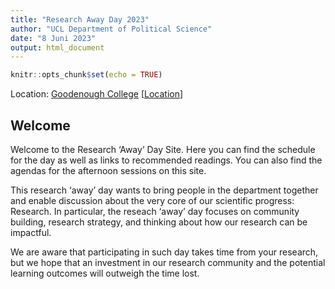 ```yaml
---
title: "Research Away Day 2023"
author: "UCL Department of Political Science"
date: "8 Juni 2023"
output: html_document
---
```


```r
knitr::opts_chunk$set(echo = TRUE)
```
Location: [Goodenough College](https://www.goodenough.ac.uk) [[Location](https://goo.gl/maps/cexnUGb41a4Li7hd6)]

## Welcome

Welcome to the Research 'Away' Day Site. Here you can find the schedule for the day as well as links to recommended readings. You can also find the agendas for the afternoon sessions on this site.

This research 'away' day wants to bring people in the department together and enable discussion about the very core of our scientific progress: Research. In particular, the reseach 'away' day focuses on community building, research strategy, and thinking about how our research can be impactful. 

We are aware that participating in such day takes time from your research, but we hope that an investment in our research community and the potential learning outcomes will outweigh the time lost. 


